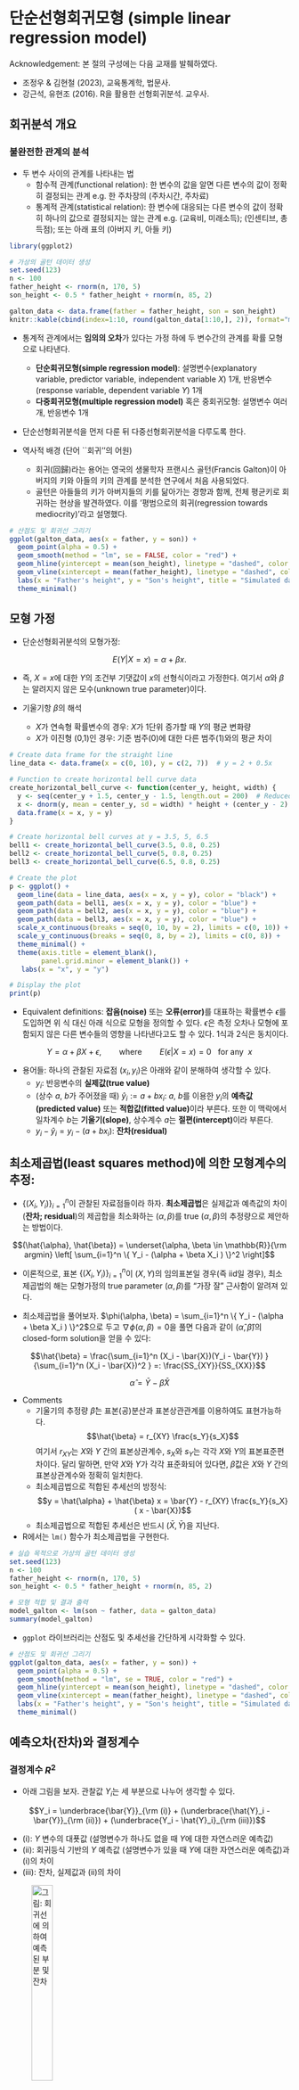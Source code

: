# 단순선형회귀모형 (simple linear regression model)

Acknowledgement: 본 절의 구성에는 다음 교재를 발췌하였다.

- 조정우 & 김현철 (2023), 교육통계학, 법문사.
- 강근석, 유현조 (2016). R을 활용한 선형회귀분석. 교우사.



## 회귀분석 개요

### 불완전한 관계의 분석

- 두 변수 사이의 관계를 나타내는 법
  - 함수적 관계(functional relation): 한 변수의 값을 알면 다른 변수의 값이 정확히 결정되는 관계 e.g. 한 주차장의 (주차시간, 주차료)
  - 통계적 관계(statistical relation): 한 변수에 대응되는 다른 변수의 값이 정확히 하나의 값으로 결정되지는 않는 관계 e.g. (교육비, 미래소득); (인센티브, 총득점); 또는 아래 표의 (아버지 키, 아들 키)

```r
library(ggplot2)

# 가상의 골턴 데이터 생성
set.seed(123)
n <- 100
father_height <- rnorm(n, 170, 5)
son_height <- 0.5 * father_height + rnorm(n, 85, 2)

galton_data <- data.frame(father = father_height, son = son_height)
knitr::kable(cbind(index=1:10, round(galton_data[1:10,], 2)), format="markdown")
```


- 통계적 관계에서는 **임의의 오차**가 있다는 가정 하에 두 변수간의 관계를 확률 모형으로 나타낸다.
  - **단순회귀모형(simple regression model)**: 설명변수(explanatory variable, predictor variable, independent variable $X$) 1개, 반응변수(response variable, dependent variable $Y$) 1개
  - **다중회귀모형(multiple regression model)** 혹은 중회귀모형: 설명변수 여러개, 반응변수 1개
- 단순선형회귀분석을 먼저 다룬 뒤 다중선형회귀분석을 다루도록 한다.

- 역사적 배경 (단어 ``회귀''의 어원)
  - 회귀(回歸)라는 용어는 영국의 생물학자 프랜시스 골턴(Francis Galton)이 아버지의 키와 아들의 키의 관계를 분석한 연구에서 처음 사용되었다. 
  - 골턴은 아들들의 키가 아버지들의 키를 닮아가는 경향과 함께, 전체 평균키로 회귀하는 현상을 발견하였다. 이를 '평범으로의 회귀(regression towards mediocrity)'라고 설명했다.
  
```r
# 산점도 및 회귀선 그리기
ggplot(galton_data, aes(x = father, y = son)) +
  geom_point(alpha = 0.5) +
  geom_smooth(method = "lm", se = FALSE, color = "red") +
  geom_hline(yintercept = mean(son_height), linetype = "dashed", color = "blue") +
  geom_vline(xintercept = mean(father_height), linetype = "dashed", color = "blue") +
  labs(x = "Father's height", y = "Son's height", title = "Simulated data for Golton's height study") +
  theme_minimal()
```


## 모형 가정

- 단순선형회귀분석의 모형가정: 

$$E(Y | X=x) = \alpha + \beta x. \tag{1}$$

- 즉, $X=x$에 대한 $Y$의 조건부 기댓값이 $x$의 선형식이라고 가정한다.
여기서 $\alpha$와 $\beta$는 알려지지 않은 모수(unknown true parameter)이다.

- 기울기항 $\beta$의 해석
  - $X$가 연속형 확률변수의 경우: $X$가 1단위 증가할 때 $Y$의 평균 변화량
  - $X$가 이진형 (0,1)인 경우: 기준 범주(0)에 대한 다른 범주(1)와의 평균 차이


```r
# Create data frame for the straight line
line_data <- data.frame(x = c(0, 10), y = c(2, 7))  # y = 2 + 0.5x

# Function to create horizontal bell curve data
create_horizontal_bell_curve <- function(center_y, height, width) {
  y <- seq(center_y + 1.5, center_y - 1.5, length.out = 200)  # Reduced range for tighter curves
  x <- dnorm(y, mean = center_y, sd = width) * height + (center_y - 2) / 0.5  # Adjust x to match new line equation
  data.frame(x = x, y = y)
}

# Create horizontal bell curves at y = 3.5, 5, 6.5
bell1 <- create_horizontal_bell_curve(3.5, 0.8, 0.25)
bell2 <- create_horizontal_bell_curve(5, 0.8, 0.25)
bell3 <- create_horizontal_bell_curve(6.5, 0.8, 0.25)

# Create the plot
p <- ggplot() +
  geom_line(data = line_data, aes(x = x, y = y), color = "black") +
  geom_path(data = bell1, aes(x = x, y = y), color = "blue") +
  geom_path(data = bell2, aes(x = x, y = y), color = "blue") +
  geom_path(data = bell3, aes(x = x, y = y), color = "blue") +
  scale_x_continuous(breaks = seq(0, 10, by = 2), limits = c(0, 10)) +
  scale_y_continuous(breaks = seq(0, 8, by = 2), limits = c(0, 8)) +
  theme_minimal() +
  theme(axis.title = element_blank(),
        panel.grid.minor = element_blank()) +
   labs(x = "x", y = "y")

# Display the plot
print(p)
```



- Equivalent definitions: **잡음(noise)** 또는 **오류(error)**를 대표하는 확률변수 $\epsilon$를 도입하면 위 식 대신 아래 식으로 모형을 정의할 수 있다. $\epsilon$은 측정 오차나 모형에 포함되지 않은 다른 변수들의 영향을 나타낸다고도 할 수 있다. 1식과 2식은 동치이다.

$$Y = \alpha + \beta X + \epsilon, \qquad \mbox{where} \qquad E(\epsilon|X=x)=0 ~~~\mbox{for any}~~ x \tag{2}$$

- 용어들: 하나의 관찰된 자료점 $(x_i, y_i)$은 아래와 같이 분해하여 생각할 수 있다.
  - $y_i$: 반응변수의 **실제값(true value)**
  - (상수 $a$, $b$가 주어졌을 때) $\hat{y}_i := a + b x_i$: $a$, $b$를 이용한 $y_i$의 **예측값(predicted value)** 또는 **적합값(fitted value)**이라 부른다. 또한 이 맥락에서 일차계수 $b$는 **기울기(slope)**, 상수계수 $a$는 **절편(intercept)**이라 부른다.
  - $y_i - \hat{y}_i = y_i - (a + b x_i)$: **잔차(residual)**



## **최소제곱법(least squares method)**에 의한 모형계수의 추정:

- $\{(X_i, Y_i)\}_{i=1}^n$이 관찰된 자료점들이라 하자. **최소제곱법**은 실제값과 예측값의 차이 (**잔차; residual**)의 제곱합을 최소화하는 $(\alpha, \beta)$를 true $(\alpha, \beta)$의 추정량으로 제안하는 방법이다.

$$(\hat{\alpha}, \hat{\beta}) = \underset{\alpha, \beta \in \mathbb{R}}{\rm argmin} \left[ \sum_{i=1}^n \{ Y_i - (\alpha + \beta X_i ) \}^2 \right]$$



- 이론적으로, 표본 $\{(X_i, Y_i)\}_{i=1}^n$이 $(X,Y)$의 임의표본일 경우(즉 iid일 경우), 최소제곱법의 해는 모형가정의 true parameter $(\alpha, \beta)$를 "가장 잘" 근사함이 알려져 있다.


- 최소제곱법을 풀어보자. $\phi(\alpha, \beta) = \sum_{i=1}^n \{ Y_i - (\alpha + \beta X_i ) \}^2$으로 두고 $\nabla \phi(\alpha, \beta) = 0$을 풀면 다음과 같이 $(\hat{\alpha}, \hat{\beta})$의 closed-form solution을 얻을 수 있다:

$$\hat{\beta} = \frac{\sum_{i=1}^n (X_i - \bar{X})(Y_i - \bar{Y}) }{\sum_{i=1}^n (X_i - \bar{X})^2 } =: \frac{SS_{XY}}{SS_{XX}}$$

$$\hat{\alpha} = \bar{Y} - \hat{\beta} \bar{X}$$

- Comments 
  - 기울기의 추정량 $\hat{\beta}$는 표본(공)분산과 표본상관관계를 이용하여도 표현가능하다.
  $$\hat{\beta} = r_{XY} \frac{s_Y}{s_X}$$
  여기서 $r_{XY}$는 $X$와 $Y$ 간의 표본상관계수, $s_X$와 $s_Y$는 각각 $X$와 $Y$의 표본표준편차이다. 달리 말하면, 만약 $X$와 $Y$가 각각 표준화되어 있다면, $\hat{\beta}$값은 $X$와 $Y$ 간의 표본상관계수와 정확히 일치한다.
  - 최소제곱법으로 적합된 추세선의 방정식:
  $$y = \hat{\alpha} + \hat{\beta} x = \bar{Y} - r_{XY} \frac{s_Y}{s_X} ( x - \bar{X})$$
  - 최소제곱법으로 적합된 추세선은 반드시 $(\bar{X}, \bar{Y})$을 지난다.

- R에서는 `lm()` 함수가 최소제곱법을 구현한다. 

```r
# 실습 목적으로 가상의 골턴 데이터 생성
set.seed(123)
n <- 100
father_height <- rnorm(n, 170, 5)
son_height <- 0.5 * father_height + rnorm(n, 85, 2)

# 모형 적합 및 결과 출력
model_galton <- lm(son ~ father, data = galton_data)
summary(model_galton)
```

- `ggplot` 라이브러리는 산점도 및 추세선을 간단하게 시각화할 수 있다.
```r
# 산점도 및 회귀선 그리기
ggplot(galton_data, aes(x = father, y = son)) +
  geom_point(alpha = 0.5) +
  geom_smooth(method = "lm", se = TRUE, color = "red") +
  geom_hline(yintercept = mean(son_height), linetype = "dashed", color = "blue") +
  geom_vline(xintercept = mean(father_height), linetype = "dashed", color = "blue") +
  labs(x = "Father's height", y = "Son's height", title = "Simulated data for Golton's height study") +
  theme_minimal()
```



## 예측오차(잔차)와 결정계수

### 결정계수 $R^2$

- 아래 그림을 보자. 관찰값 $Y_i$는 세 부분으로 나누어 생각할 수 있다.

$$Y_i = \underbrace{\bar{Y}}_{\rm (i)} + (\underbrace{\hat{Y}_i - \bar{Y}}_{\rm (ii)}) + (\underbrace{Y_i - \hat{Y}_i}_{\rm (iii)})$$

  - (i): $Y$ 변수의 대푯값 (설명변수가 하나도 없을 때 $Y$에 대한 자연스러운 예측값)
  - (ii): 회귀등식 기반의 $Y$ 예측값 (설명변수가 있을 때 $Y$에 대한 자연스러운 예측값)과 (i)의 차이
  - (iii): 잔차, 실제값과 (ii)의 차이

![그림: 회귀선에 의하여 예측된 부분 및 잔차](figure/regression-line.png){width=30%, height=30%}

- (i)를 좌변으로 옮기면 아래와 같이도 생각할 수 있다.

$$\underbrace{Y_i  - \bar{Y}}_{\mbox{편차}} =  (\underbrace{\hat{Y}_i - \bar{Y}}_{\mbox{예측(설명)되는 부분}}) + (\underbrace{Y_i - \hat{Y}_i}_{\mbox{예측(설명)되지 않는 부분}})$$

- 특별히 위 식들의 제곱합들은 아래처럼 분해가능한 성질이 있다.

$$\underbrace{\sum_{i=1}^n (Y_i  - \bar{Y})^2 }_{\mbox{SST}} =  \underbrace{\sum_{i=1}^n ( \hat{Y}_i - \bar{Y} )^2 }_{\mbox{SSR}} + \underbrace{\sum_{i=1}^n (Y_i - \hat{Y}_i)^2}_{\mbox{SSE}}$$

- **결정계수(coefficient of determination)**: 응답변수의 총 제곱합 중 회귀모형에 의해 설명된 제곱합의 비율. 모형의 적합 정도를 평가하는 지표 중 하나이다.

$$R^2 := \frac{SSR}{SST} = 1 - \frac{SSE}{SST}$$

- 만약 자료점이 선형에 가깝다면 추세선 근처에 점들이 분포해 있을 것이므로, $SSE$가 거의 0에 가까울 것이다 (즉 $R^2 \approx 1$). 한편, 자료점에 선형경향이 없고 백색잡음처럼 보인다면, $SSE$가 $SSR$에 비해 상대적으로 매우 클 것이고, 그렇다면 (즉 $R^2 \approx 0$)을 예상할 수 있다.

- **Fact**: $R^2$은 $X$와 $Y$ 간의 표본상관계수의 제곱과 동일함을 수학적으로 유도할 수 있다. 

```r
### 아래 값이 `summary` 결과의 `R-square`와 일치하는지 확인해 보라.
r = cor(galton_data$father, galton_data$son)
print(r^2)
```



## 회귀모형에서의 통계적 추론

### 회귀분석(기반의 통계적 추론)을 위한 가정

- 최소제곱추정량 $\hat{\alpha}$과 $\hat{\beta}$을 이용하여 true $\alpha$, $\beta$에 대한 통계적인 추론(e.g. 신뢰구간, 가설검정)을 하기 위하여는, (1), (2)식의 선형추세 가정에 더하여, 오차항에 관련된 더 강화된 가정이 필요하다.

- 강화된 모형 가정:

$$Y_i = \alpha + \beta X_i + \epsilon_i, \tag{3}$$
where (추가 가정들)

1. $\mathbf{X}_1, \ldots, \mathbf{X}_n$'s are iid, or deterministic.
2. (signal과 noise 간의 독립) $\epsilon_i \perp \mathbf{X}_i$ for each $i=1,\ldots,n$.
3. $E(\epsilon_i)=0$.
4. **(오차항 간의 독립성)** $\epsilon_1, \ldots, \epsilon_n$ are iid.
5. **(오차항의 등분산성)** $\mathbb{V}(\epsilon_i)=\sigma^2$ for all $i$.
6. **(오차항의 정규성)** $\epsilon_i$ follows normal distribution for all $i$.

조건 3-6은 요약하여 아래와 같이 표기하기도 한다:

$$\epsilon_i \stackrel{\rm iid}{\sim} N(0, \sigma^2), ~~i=1, \ldots, n. \tag{4}$$

### 회귀모형에서의 통계적 추론 관련 주요 결과

통계적 추론의 관심사는 다음과 같다.

- 모형 계수 $\alpha$, $\beta$ 관련
  - $\hat{\alpha}$, $\hat{\beta}$의 분산
  - $\alpha$, $\beta$의 신뢰구간 
  - 귀무가설 $H_0: \alpha = 0$ 및 검정 결과, $H_0: \beta = 0$의 신뢰구간 
- $X=x_0$가 주어졌을 때의 예측값 $f(x_0) := E(Y|X=x_0) = \alpha + \beta x_0$ 관련 
  - 적합된 예측값 $\hat{f}(x_0) := \hat{E}(Y|X=x_0) := \hat{\alpha} + \hat{\beta} x_0$의 분산
  - 예측값 $E(Y|X=x_0) = \alpha + \beta x_0$의 신뢰구간

아래 결과들을 이용해 위의 통계적 추론을 수행한다. 자세한 수식은 다중회귀분석에서 소개코자 한다. notation의 편의상 $(\alpha, \beta) =: \boldsymbol{\theta}$라 하자. 

- (비편향성) 가정 (i)-(iii)가 성립하면 $E(\hat{\boldsymbol{\theta}}) = \boldsymbol{\theta}$이다.
- (일치성) 가정 (i)-(iv)가 성립하면 $n\rightarrow\infty$일 때 $\hat{\boldsymbol{\theta}}$가 true $\boldsymbol{\theta}$로 수렴한다.

- (근사 정규성) 가정 (i)-(v)가 성립하면 $n\rightarrow\infty$일 때 $\hat{\boldsymbol{\theta}}$가 근사적으로 다변량 정규분포 $N( \boldsymbol{\theta}, \sigma^2 (\mathbb{X}^T\mathbb{X})^{-1})$을 따른다. 여기서  $\mathbb{X}$는 다음과 같이 정의된 $n$ by $2$ 행렬이다:

$$\mathbb{X} = \begin{bmatrix}
1 & X_1 \\
1 & X_2 \\
1 & X_3 \\
\vdots & \vdots \\
1 & X_n
\end{bmatrix}.$$

- (정규성) 가정 (i)-(vi)가 성립하면 $n$에 상관없이 $\hat{\boldsymbol{\theta}}$가 다변량 정규분포 $N( \boldsymbol{\theta}, \sigma^2 (\mathbb{X}^T\mathbb{X})^{-1})$을 따른다.

- 오차의 분산 $\sigma^2$의 추정: 아래처럼 평균 잔차(mean-squared error)를 정의하자.

$$MSE := \frac{SSE}{n - 2} = \frac{\sum_{i=1}^n (Y_i - \hat{Y}_i)^2}{n - 2} = \frac{\sum_{i=1}^n (Y_i - (\hat{\alpha} + \hat{\beta} X_i)^2}{n - 2}$$

$MSE$는 (i)-(v) 가정 하에서 $MSE \rightarrow \sigma^2$ as $n \to \infty$이며, (i)-(iv) 가정 하에서 $E(MSE) = \sigma^2$이다.
